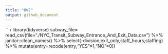 ```yaml
---
title: "HW2"
output: github_document
---
```


```r
library(tidyverse)
subway_file=
  read_csv(file="./NYC_Transit_Subway_Entrance_And_Exit_Data.csv") %>%
  janitor::clean_names() %>%
  select(-division,exit_only,staff_hours,staffing) %>%
  mutate(entry=recode(entry,"YES"=1,"NO"=0))


